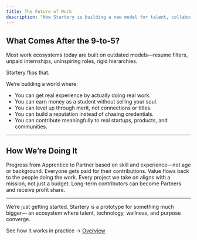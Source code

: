 ```yaml
---
title: The Future of Work
description: "How Startery is building a new model for talent, collaboration, and impact."
---
```


## What Comes After the 9-to-5?

Most work ecosystems today are built on outdated models—resume filters, unpaid internships, uninspiring roles, rigid hierarchies.

Startery flips that.

We’re building a world where:

- You can get real experience by actually doing real work.
- You can earn money as a student without selling your soul.
- You can level up through merit, not connections or titles.
- You can build a reputation instead of chasing credentials.
- You can contribute meaningfully to real startups, products, and communities.

---

## How We’re Doing It

<CardGroup cols={2}>
  <Card
    title="Merit-Based Levels"
    icon="layer-group"
    href="/talent/leveling-up"
  >
    Progress from Apprentice to Partner based on skill and experience—not age or
    background.
  </Card>
  <Card
    title="Pay People Fairly"
    icon="money-check-dollar"
    href="/talent/getting-paid"
  >
    Everyone gets paid for their contributions. Value flows back to the people
    doing the work.
  </Card>
  <Card title="Build With Purpose" icon="seedling" href="/philosophy/our-why">
    Every project we take on aligns with a mission, not just a budget.
  </Card>
  <Card
    title="Own What You Build"
    icon="people-group"
    href="/partners/revenue-sharing"
  >
    Long-term contributors can become Partners and receive profit share.
  </Card>
</CardGroup>

---

<Info>
  We’re just getting started. Startery is a prototype for something much bigger—
  an ecosystem where talent, technology, wellness, and purpose converge.
</Info>

<Check>See how it works in practice → [Overview](/how-it-works)</Check>
